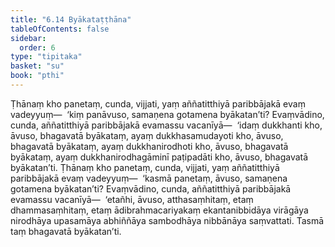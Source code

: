 ```yaml
---
title: "6.14 Byākataṭṭhāna"
tableOfContents: false
sidebar:
  order: 6
type: "tipitaka"
basket: "su"
book: "pthi"
---
```



<DynamicBreadcrumb />

<Division number="190" book="pthi">

<Paragraph number="385" book="pthi">
Ṭhānaṃ kho panetaṃ, cunda, vijjati, yaṃ aññatitthiyā paribbājakā evaṃ vadeyyuṃ—  ‘kiṃ panāvuso, samaṇena gotamena byākatan’ti? Evaṃvādino, cunda, aññatitthiyā paribbājakā evamassu vacanīyā—  ‘idaṃ dukkhanti kho, āvuso, bhagavatā byākataṃ, ayaṃ dukkhasamudayoti kho, āvuso, bhagavatā byākataṃ, ayaṃ dukkhanirodhoti kho, āvuso, bhagavatā byākataṃ, ayaṃ dukkhanirodhagāminī paṭipadāti kho, āvuso, bhagavatā byākatan’ti.
</Paragraph>

<Paragraph number="386" book="pthi">
Ṭhānaṃ kho panetaṃ, cunda, vijjati, yaṃ aññatitthiyā paribbājakā evaṃ vadeyyuṃ—  ‘kasmā panetaṃ, āvuso, samaṇena gotamena byākatan’ti? Evaṃvādino, cunda, aññatitthiyā paribbājakā evamassu vacanīyā—  ‘etañhi, āvuso, atthasaṃhitaṃ, etaṃ dhammasaṃhitaṃ, etaṃ ādibrahmacariyakaṃ ekantanibbidāya virāgāya nirodhāya upasamāya abhiññāya sambodhāya nibbānāya saṃvattati. Tasmā taṃ bhagavatā byākatan’ti.
</Paragraph>
</Division>